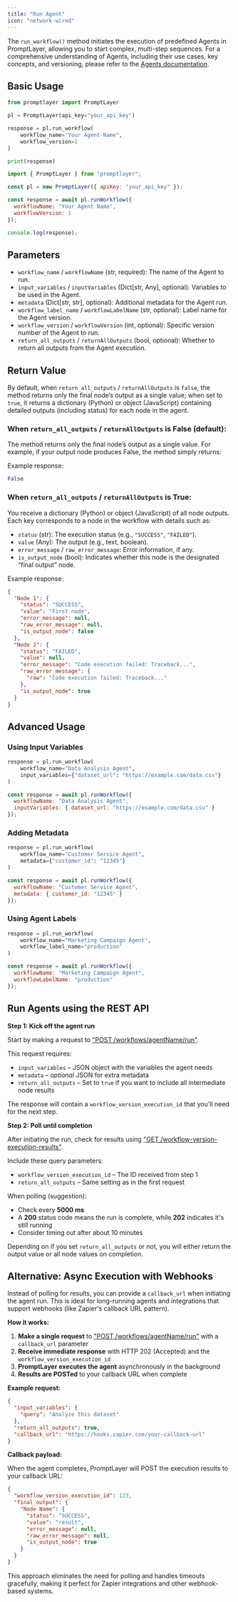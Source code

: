 ```yaml
---
title: "Run Agent"
icon: "network-wired"
---
```


The `run_workflow()` method initiates the execution of predefined Agents in PromptLayer, allowing you to start complex, multi-step sequences. For a comprehensive understanding of Agents, including their use cases, key concepts, and versioning, please refer to the [Agents documentation](/why-promptlayer/agents).

## Basic Usage

<CodeGroup>

```python Python
from promptlayer import PromptLayer

pl = PromptLayer(api_key="your_api_key")

response = pl.run_workflow(
    workflow_name="Your Agent Name",
    workflow_version=1
)

print(response)
```

```js JavaScript
import { PromptLayer } from "promptlayer";

const pl = new PromptLayer({ apiKey: "your_api_key" });

const response = await pl.runWorkflow({
  workflowName: "Your Agent Name",
  workflowVersion: 1
});

console.log(response);
```

</CodeGroup>

## Parameters

- `workflow_name` / `workflowName` (str, required): The name of the Agent to run.
- `input_variables` / `inputVariables` (Dict[str, Any], optional): Variables to be used in the Agent.
- `metadata` (Dict[str, str], optional): Additional metadata for the Agent run.
- `workflow_label_name` / `workflowLabelName` (str, optional): Label name for the Agent version.
- `workflow_version` / `workflowVersion` (int, optional): Specific version number of the Agent to run.
- `return_all_outputs` / `returnAllOutputs` (bool, optional): Whether to return all outputs from the Agent execution.

## Return Value

By default, when `return_all_outputs` / `returnAllOutputs` is `false`, the method returns only the final node’s output as a single value; when set to `true`, it returns a dictionary (Python) or object (JavaScript) containing detailed outputs (including status) for each node in the agent.

### When `return_all_outputs` / `returnAllOutputs` is False (default):

The method returns only the final node’s output as a single value. For example, if your output node produces False, the method simply returns:

Example response:
```python
False
```

### When `return_all_outputs` / `returnAllOutputs` is True:

You receive a dictionary (Python) or object (JavaScript) of all node outputs. Each key corresponds to a node in the workflow with details such as:
- `status` (str): The execution status (e.g., ``"SUCCESS"``, ``"FAILED"``).
- `value` (Any): The output (e.g., text, boolean).
- `error_message` / `raw_error_message`: Error information, if any.
- `is_output_node` (bool): Indicates whether this node is the designated “final output” node.

Example response:
```json
{
  "Node 1": {
    "status": "SUCCESS",
    "value": "First node",
    "error_message": null,
    "raw_error_message": null,
    "is_output_node": false
  },
  "Node 2": {
    "status": "FAILED",
    "value": null,
    "error_message": "Code execution failed: Traceback...",
    "raw_error_message": {
      "raw": "Code execution failed: Traceback..."
    },
    "is_output_node": true
  }
}
```

## Advanced Usage

### Using Input Variables

<CodeGroup>

```python Python
response = pl.run_workflow(
    workflow_name="Data Analysis Agent",
    input_variables={"dataset_url": "https://example.com/data.csv"}
)
```

```js JavaScript
const response = await pl.runWorkflow({
  workflowName: "Data Analysis Agent",
  inputVariables: { dataset_url: "https://example.com/data.csv" }
});
```

</CodeGroup>

### Adding Metadata

<CodeGroup>

```python Python
response = pl.run_workflow(
    workflow_name="Customer Service Agent",
    metadata={"customer_id": "12345"}
)
```

```js JavaScript
const response = await pl.runWorkflow({
  workflowName: "Customer Service Agent",
  metadata: { customer_id: "12345" }
});
```

</CodeGroup>

### Using Agent Labels

<CodeGroup>

```python Python
response = pl.run_workflow(
    workflow_name="Marketing Campaign Agent",
    workflow_label_name="production"
)
```

```js JavaScript
const response = await pl.runWorkflow({
  workflowName: "Marketing Campaign Agent",
  workflowLabelName: "production"
});
```

</CodeGroup>

## Run Agents using the REST API

**Step 1: Kick off the agent run**

Start by making a request to ["POST /workflows/agentName/run"](/reference/run-workflow).

This request requires:
- `input_variables` – JSON object with the variables the agent needs
- `metadata` – *optional* JSON for extra metadata
- `return_all_outputs` – Set to `true` if you want to include all intermediate node results

The response will contain a `workflow_version_execution_id` that you'll need for the next step.


**Step 2: Poll until completion**

After initiating the run, check for results using ["GET /workflow-version-execution-results"](http://localhost:3000/reference/workflow-version-execution-results).

Include these query parameters:
- `workflow_version_execution_id` – The ID received from step 1
- `return_all_outputs` – Same setting as in the first request

When polling (suggestion):
- Check every **5000 ms**
- A **200** status code means the run is complete, while **202** indicates it's still running
- Consider timing out after about 10 minutes

Depending on if you set `return_all_outputs` or not, you will either return the output value or all node values on completion.

## Alternative: Async Execution with Webhooks

Instead of polling for results, you can provide a `callback_url` when initiating the agent run. This is ideal for long-running agents and integrations that support webhooks (like Zapier's callback URL pattern).

**How it works:**

1. **Make a single request** to ["POST /workflows/agentName/run"](/reference/run-workflow) with a `callback_url` parameter
2. **Receive immediate response** with HTTP 202 (Accepted) and the `workflow_version_execution_id`
3. **PromptLayer executes the agent** asynchronously in the background
4. **Results are POSTed** to your callback URL when complete

**Example request:**
```json
{
  "input_variables": {
    "query": "Analyze this dataset"
  },
  "return_all_outputs": true,
  "callback_url": "https://hooks.zapier.com/your-callback-url"
}
```

**Callback payload:**

When the agent completes, PromptLayer will POST the execution results to your callback URL:

```json
{
  "workflow_version_execution_id": 123,
  "final_output": {
    "Node Name": {
      "status": "SUCCESS",
      "value": "result",
      "error_message": null,
      "raw_error_message": null,
      "is_output_node": true
    }
  }
}
```

This approach eliminates the need for polling and handles timeouts gracefully, making it perfect for Zapier integrations and other webhook-based systems. 